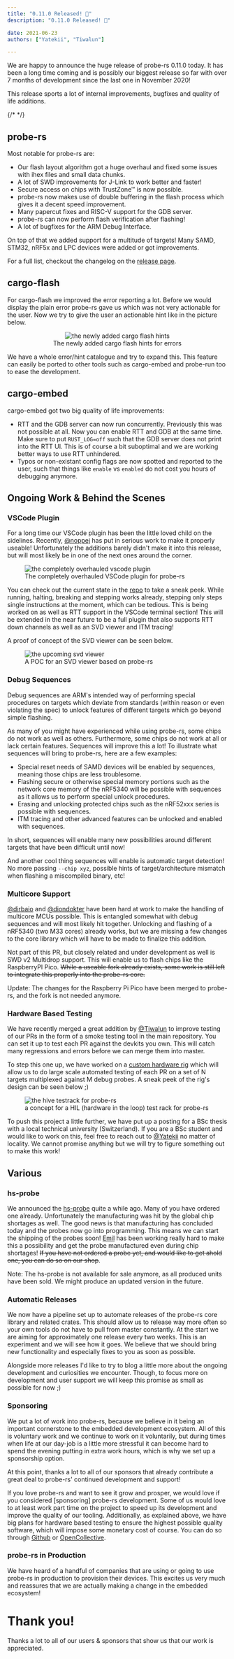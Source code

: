 ```yaml
---
title: "0.11.0 Released! 🎉"
description: "0.11.0 Released! 🎉"

date: 2021-06-23
authors: ["Yatekii", "Tiwalun"]

---
```


We are happy to announce the huge release of probe-rs 0.11.0 today. It has been
a long time coming and is possibly our biggest release so far with over 7 months
of development since the last one in November 2020!

This release sports a lot of internal improvements, bugfixes and quality of life
additions.

{/* <!--more--> */}

## probe-rs

Most notable for probe-rs are:

- Our flash layout algorithm got a huge overhaul and fixed some issues with ihex
  files and small data chunks.
- A lot of SWD improvements for J-Link to work better and faster!
- Secure access on chips with TrustZone™ is now possible.
- probe-rs now makes use of double buffering in the flash process which gives it
  a decent speed improvement.
- Many papercut fixes and RISC-V support for the GDB server.
- probe-rs can now perform flash verification after flashing!
- A lot of bugfixes for the ARM Debug Interface.

On top of that we added support for a multitude of targets! Many SAMD, STM32,
nRF5x and LPC devices were added or got improvements.

For a full list, checkout the changelog on the
[release page](https://github.com/probe-rs/probe-rs/releases/tag/v0.11.0).

## cargo-flash

For cargo-flash we improved the error reporting a lot. Before we would display
the plain error probe-rs gave us which was not very actionable for the user. Now
we try to give the user an actionable hint like in the picture below.


<center>
  <Image src={cargo_flash_hints} alt="the newly added cargo flash hints" />
  <figcaption>The newly added cargo flash hints for errors</figcaption>
</center>

We have a whole error/hint catalogue and try to expand this. This feature can
easily be ported to other tools such as cargo-embed and probe-run too to ease
the development.

## cargo-embed

cargo-embed got two big quality of life improvements:

- RTT and the GDB server can now run concurrently. Previously this was not
  possible at all. Now you can enable RTT and GDB at the same time. Make sure to
  put `RUST_LOG=off` such that the GDB server does not print into the RTT UI.
  This is of course a bit suboptimal and we are working better ways to use RTT
  unhindered.
- Typos or non-existant config flags are now spotted and reported to the user,
  such that things like `enable` vs `enabled` do not cost you hours of debugging
  anymore.

## Ongoing Work & Behind the Scenes

### VSCode Plugin

For a long time our VSCode plugin has been the little loved child on the
sidelines. Recently, [@noppej](https://github.com/noppej) has put in serious
work to make it properly useable! Unfortunately the additions barely didn't make
it into this release, but will most likely be in one of the next ones around the
corner.


<figure>
  <Image src={probe_rs_debugger} alt="the completely overhauled vscode plugin" />
  <figcaption>The completely overhauled VSCode plugin for probe-rs</figcaption>
</figure>

You can check out the current state in the
[repo](https://github.com/probe-rs/vscode) to take a sneak peek. While running,
halting, breaking and stepping works already, stepping only steps single
instructions at the moment, which can be tedious. This is being worked on as
well as RTT support in the VSCode terminal section! This will be extended in the
near future to be a full plugin that also supports RTT down channels as well as
an SVD viewer and ITM tracing!

A proof of concept of the SVD viewer can be seen below.


<figure>
  <Image src={svd_viewer} alt="the upcoming svd viewer" />
  <figcaption>A POC for an SVD viewer based on probe-rs</figcaption>
</figure>

### Debug Sequences

Debug sequences are ARM's intended way of performing special procedures on
targets which deviate from standards (within reason or even violating the spec)
to unlock features of different targets which go beyond simple flashing.

As many of you might have experienced while using probe-rs, some chips do not
work as well as others. Furthermore, some chips do not work at all or lack
certain features. Sequences will improve this a lot! To illustrate what
sequences will bring to probe-rs, here are a few examples:

- Special reset needs of SAMD devices will be enabled by sequences, meaning
  those chips are less troublesome.
- Flashing secure or otherwise special memory portions such as the network core
  memory of the nRF5340 will be possible with sequences as it allows us to
  perform special unlock procedures.
- Erasing and unlocking protected chips such as the nRF52xxx series is possible
  with sequences.
- ITM tracing and other advanced features can be unlocked and enabled with
  sequences.

In short, sequences will enable many new possibilities around different targets
that have been difficult until now!

And another cool thing sequences will enable is automatic target detection! No
more passing `--chip xyz`, possible hints of target/architecture mismatch when
flashing a miscompiled binary, etc!

### Multicore Support

[@dirbaio](https://github.com/Dirbaio) and
[@diondokter](https://github.com/diondokter) have been hard at work to make the
handling of multicore MCUs possible. This is entangled somewhat with debug
sequences and will most likely hit together. Unlocking and flashing of a nRF5340
(two M33 cores) already works, but we are missing a few changes to the core
library which will have to be made to finalize this addition.

Not part of this PR, but closely related and under development as well is SWD v2
Multidrop support. This will enable us to flash chips like the RaspberryPI Pico.
~~While a useable fork already exists, some work is still left to integrate this
properly into the probe-rs core.~~

Update: The changes for the Raspberry Pi Pico have been merged to probe-rs, and
the fork is not needed anymore.

### Hardware Based Testing

We have recently merged a great addition by
[@Tiwalun](https://github.com/Tiwalun) to improve testing of our PRs in the form
of a smoke testing tool in the main repository. You can set it up to test each
PR against the devkits you own. This will catch many regressions and errors
before we can merge them into master.

To step this one up, we have worked on a
[custom hardware rig](https://github.com/probe-rs/hive) which will allow us to
do large scale automated testing of each PR on a set of N targets multiplexed
against M debug probes. A sneak peek of the rig's design can be seen below ;)


<figure>
  <Image src={hive} alt="the hive testrack for probe-rs" />
  <figcaption>a concept for a HIL (hardware in the loop) test rack for probe-rs</figcaption>
</figure>

To push this project a little further, we have put up a posting for a BSc thesis
with a local technical university (Switzerland). If you are a BSc student and
would like to work on this, feel free to reach out to
[@Yatekii](https://github.com/Yatekii) no matter of locality. We cannot promise
anything but we will try to figure something out to make this work!

## Various

### hs-probe

We announced the [hs-probe](https://github.com/probe-rs/hs-probe) quite a while
ago. Many of you have ordered one already. Unfortunately the manufacturing was
hit by the global chip shortages as well. The good news is that manufacturing
has concluded today and the probes now go into programming. This means we can
start the shipping of the probes soon! [Emil](https://github.com/korken89) has
been working really hard to make this a possibility and get the probe
manufactured even during chip shortages! ~~If you have not ordered a probe yet,
and would like to get ahold one, you can do so on our shop~~.

Note: The hs-probe is not available for sale anymore, as all produced units have
been sold. We might produce an updated version in the future.

### Automatic Releases

We now have a pipeline set up to automate releases of the probe-rs core library
and related crates. This should allow us to release way more often so your own
tools do not have to pull from master constantly. At the start we are aiming for
approximately one release every two weeks. This is an experiment and we will see
how it goes. We believe that we should bring new functionality and especially
fixes to you as soon as possible.

Alongside more releases I'd like to try to blog a little more about the ongoing
development and curiosities we encounter. Though, to focus more on development
and user support we will keep this promise as small as possible for now ;)

### Sponsoring

We put a lot of work into probe-rs, because we believe in it being an important
cornerstone to the embedded development ecosystem. All of this is voluntary work
and we continue to work on it voluntarily, but during times when life at our
day-job is a little more stressful it can become hard to spend the evening
putting in extra work hours, which is why we set up a sponsorship option.

At this point, thanks a lot to all of our sponsors that already contribute a
great deal to probe-rs' continued development and support!

If you love probe-rs and want to see it grow and prosper, we would love if you
considered [sponsoring] probe-rs development. Some of us would love to at least
work part time on the project to speed up its development and improve the
quality of our tooling. Additionally, as explained above, we have big plans for
hardware based testing to ensure the highest possible quality software, which
will impose some monetary cost of course. You can do so through
[Github](https://github.com/sponsors/probe-rs) or
[OpenCollective](https://opencollective.com/probe-rs).

### probe-rs in Production

We have heard of a handful of companies that are using or going to use probe-rs
in production to provision their devices. This excites us very much and
reassures that we are actually making a change in the embedded ecosystem!

# Thank you!

Thanks a lot to all of our users & sponsors that show us that our work is
appreciated.
